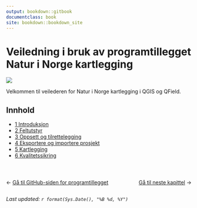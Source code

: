 ```yaml
---
output: bookdown::gitbook
documentclass: book
site: bookdown::bookdown_site
---
```


# Veiledning i bruk av programtillegget Natur i Norge kartlegging {#forside .unnumbered}

![](images/nin_toolbar_icon.png)

Velkommen til veilederen for Natur i Norge kartlegging i QGIS og QField.

## Innhold {.unnumbered}

-   [1 Introduksjon](#introduksjon)\
-   [2 Feltutstyr](#feltutstyr)\
-   [3 Oppsett og tilrettelegging](#oppsett-og-tilrettelegging)\
-   [4 Eksportere og importere prosjekt](#eksportere-prosjekt)\
-   [5 Kartlegging](#kartlegging)\
-   [6 Kvalitetssikring](#kvalitetssikring)

::: {style="display: flex; justify-content: space-between; margin-top: 3em;"}
<div>

← <a href="https://github.com/geco-nhm/nin-qgis-plugin">Gå til GitHub-siden for programtillegget</a>

</div>

<div>

<a href="introduksjon.html">Gå til neste kapittel</a> →

</div>
:::

*Last updated: `r format(Sys.Date(), "%B %d, %Y")`*